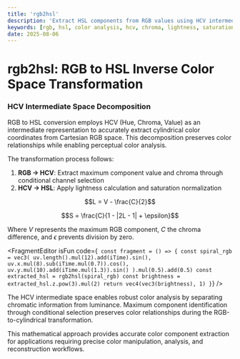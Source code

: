 ```yaml
---
title: 'rgb2hsl'
description: 'Extract HSL components from RGB values using HCV intermediate space for accurate color analysis'
keywords: [rgb, hsl, color analysis, hcv, chroma, lightness, saturation]
date: 2025-08-06
---
```



# rgb2hsl: RGB to HSL Inverse Color Space Transformation

### HCV Intermediate Space Decomposition

RGB to HSL conversion employs HCV (Hue, Chroma, Value) as an intermediate representation to accurately extract cylindrical color coordinates from Cartesian RGB space. This decomposition preserves color relationships while enabling perceptual color analysis.

The transformation process follows:

1. **RGB → HCV**: Extract maximum component value and chroma through conditional channel selection
2. **HCV → HSL**: Apply lightness calculation and saturation normalization

$$L = V - \frac{C}{2}$$

$$S = \frac{C}{1 - |2L - 1| + \epsilon}$$

Where $V$ represents the maximum RGB component, $C$ the chroma difference, and $\epsilon$ prevents division by zero.

<FragmentEditor
        isFun
        code={`
const fragment = () => {
        const spiral_rgb = vec3(
                uv.length().mul(12).add(iTime).sin(),
                uv.x.mul(8).sub(iTime.mul(0.7)).cos(),
                uv.y.mul(10).add(iTime.mul(1.3)).sin()
        ).mul(0.5).add(0.5)
        const extracted_hsl = rgb2hsl(spiral_rgb)
        const brightness = extracted_hsl.z.pow(3).mul(2)
        return vec4(vec3(brightness), 1)
}`}
/>

The HCV intermediate space enables robust color analysis by separating chromatic information from luminance. Maximum component identification through conditional selection preserves color relationships during the RGB-to-cylindrical transformation.

This mathematical approach provides accurate color component extraction for applications requiring precise color manipulation, analysis, and reconstruction workflows.
